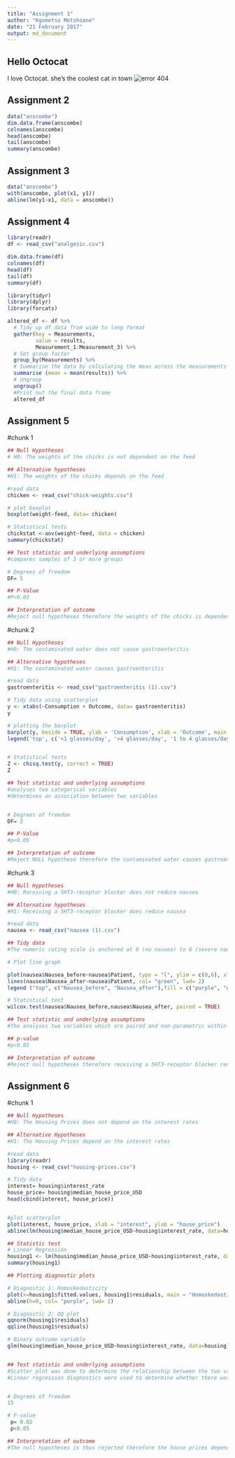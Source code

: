 ```yaml
---
title: "Assignment 1"
author: "Kgomotso Motshoane"
date: "21 February 2017"
output: md_document
---
```


## Hello Octocat
I love Octocat. she's the coolest cat in town
![error 404](https://dl.dropboxusercontent.com/u/11805474/painblogr/biostats/assignments/octocat.png)

## Assignment 2
```r
data("anscombe")
dim.data.frame(anscombe)
colnames(anscombe)
head(anscombe)
tail(anscombe)
summary(anscombe)
```

## Assignment 3
```r
data("anscombe")
with(anscombe, plot(x1, y1))
abline(lm(y1~x1, data = anscombe))
```

## Assignment 4
```r
library(readr)
df <- read_csv("analgesic.csv")
```
```r
dim.data.frame(df)
colnames(df)
head(df)
tail(df)
summary(df)
```
```r
library(tidyr)
library(dplyr)
library(forcats)

altered_df <- df %>%
  # Tidy up df data from wide to long format
  gather(key = Measurements, 
         value = results, 
         Measurement_1:Measurement_3) %>%
  # Set group factor
  group_by(Measurements) %>%
  # Summarise the data by calculating the mean across the measurements on each individual
  summarise (mean = mean(results)) %>%
  # Ungroup
  ungroup()
  #Print out the final data frame
  altered_df

```
## Assignment 5
#chunk 1
```r
## Null Hypotheses
# H0: The weights of the chicks is not dependent on the feed

## Alternative hypotheses
#H1: The weights of the chicks depends on the feed

#read data
chicken <- read_csv("chick-weights.csv")

# plot boxplot
boxplot(weight~feed, data= chicken)

# Statistical tests 
chickstat <-aov(weight~feed, data = chicken)
summary(chickstat)

## Test statistic and underlying assumptions
#compares samples of 3 or more groups

# Degrees of freedom
DF= 5

## P-Value
#P<0.05

## Interpretation of outcome
#Reject null hypotheses therefore the weights of the chicks is dependent on the feed
```
#chunk 2
```r
## Null Hypotheses
#H0: The contaminated water does not cause gastroenteritis

## Alternative hypotheses
#H1: The contaminated water causes gastroenteritis 

#read data
gastroenteritis <- read_csv("gastroenteritis (1).csv")

# Tidy data using scatterplot
y <- xtabs(~Consumption + Outcome, data= gastroenteritis)
y

# plotting the barplot
barplot(y, beside = TRUE, ylab = 'Consumption', xlab = 'Outcome', main = 'gastroenteritis', col= c ('blue', 'purple', 'yellow')) 
legend('top', c('<1 glasses/day', '>4 glasses/day', '1 to 4 glasses/day'), fill = c('blue', 'purple', 'yellow'))


# Statistical tests 
Z <- chisq.test(y, correct = TRUE)
Z

## Test statistic and underlying assumptions
#analyses two categorical variables
#determines an association between two variables


# Degrees of freedom
DF= 2

## P-Value
#p<0.05

## Interpretation of outcome
#Reject NULL hypothese therefore the contaminated water causes gastroenteritis
```
#chunk 3 
```r
## Null Hypotheses
#H0: Receiving a 5HT3-receptor blocker does not reduce nausea

## Alternative hypotheses
#H1: Receiving a 5HT3-receptor blocker does reduce nausea

#read data
nausea <- read_csv("nausea (1).csv")

## Tidy data
#The numeric rating scale is anchored at 0 (no nausea) to 6 (severe nausea) therefore remove row 9 (patient 8)

# Plot line graph

plot(nausea$Nausea_before~nausea$Patient, type = "l", ylim = c(0,6), xlab = "Patient", ylab = "Nausea numeric rating score", main = "The intensity of nausea before and after receiving a 5ht3-receptor blocker", col= "purple", lwd= 2)
lines(nausea$Nausea_after~nausea$Patient, col= "green", lwd= 2)
legend ("top", c("Nausea_before", "Nausea_after"),fill = c("purple", "green"))

# Statistical test
wilcox.test(nausea$Nausea_before,nausea$Nausea_after, paired = TRUE)

## Test statistic and underlying assumptions
#The analyses two variables which are paired and non-parametric within one population group in order to determine the association between them

## p-value
#p<0.05

## Interpretation of outcome
#Reject null hypotheses therefore receiving a 5HT3-receptor blocker reduces nausea
```

## Assignment 6
#chunk 1
```r
## Null Hypotheses
#H0: The Housing Prices does not depend on the interest rates

## Alternative Hypotheses
#H1: The Housing Prices depend on the interest rates

#read data
library(readr)
housing <- read_csv("housing-prices.csv")

# Tidy data 
interest= housing$interest_rate
house_price= housing$median_house_price_USD
head(cbind(interest, house_price))


#plot scatterplot
plot(interest, house_price, xlab = "interest", ylab = "house_price")
abline(lm(housing$median_house_price_USD~housing$interest_rate, data=housing), col= "pink", lwd=2)

## Statistic test
# Linear Regression
housing1 <- lm(housing$median_house_price_USD~housing$interest_rate, data=housing)
summary(housing1)

## Plotting diagnostic plots

# Diagnostic 1: Homoskedasticity
plot(x=housing1$fitted.values, housing1$residuals, main = "Homoskedasticity", col= "orange")
abline(h=0, col= "purple", lwd= 2)

# Diagnostic 2: QQ plot
qqnorm(housing1$residuals)
qqline(housing1$residuals)

# Binary outcome variable
glm(housing$median_house_price_USD~housing$interest_rate, data=housing)


## Test statistic and underlying assumptions
#Scatter plot was done to determine the relationship between the two variables and the outliers 
#Linear regression diagnostics were used to determine whether there was a linear trend. #Additionally, diagnostics were also used to determine whether the residuals were normally distributed and if the residuals have the same variance for all the fitted values of y.


# Degrees of freedom
15

# P-value
 p= 0.02
 p<0.05

## Interpretation of outcome
#The null hypotheses is thus rejected therefore the house prices depend on the interest rates. 
```





